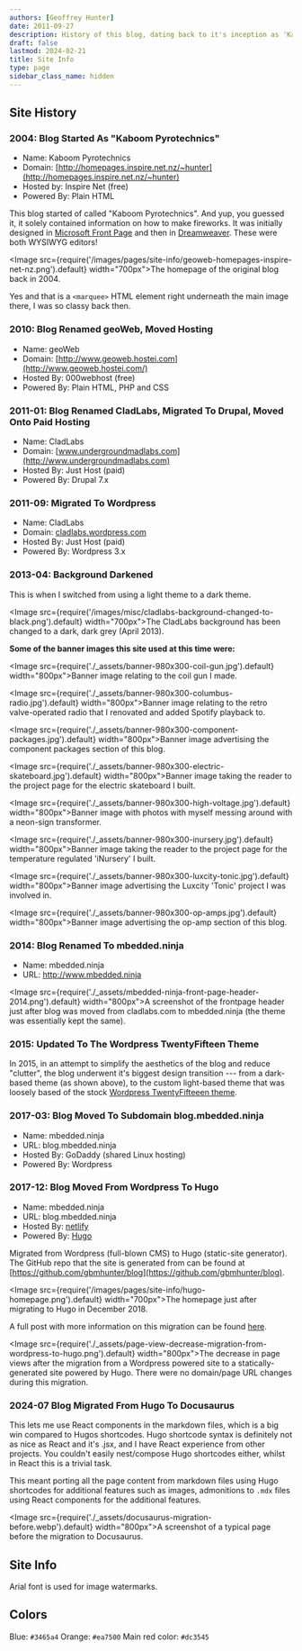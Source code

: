 ```yaml
---
authors: [Geoffrey Hunter]
date: 2011-09-27
description: History of this blog, dating back to it's inception as 'Kaboom Pyrotechnics' back in 2004.
draft: false
lastmod: 2024-02-21
title: Site Info
type: page
sidebar_class_name: hidden
---
```


## Site History

### 2004: Blog Started As "Kaboom Pyrotechnics"  

* Name: Kaboom Pyrotechnics
* Domain: [http://homepages.inspire.net.nz/~hunter](http://homepages.inspire.net.nz/~hunter)
* Hosted by: Inspire Net (free)  
* Powered By: Plain HTML

This blog started of called "Kaboom Pyrotechnics". And yup, you guessed it, it solely contained information on how to make fireworks. It was initially designed in [Microsoft Front Page](https://en.wikipedia.org/wiki/Microsoft_FrontPage) and then in [Dreamweaver](https://en.wikipedia.org/wiki/Adobe_Dreamweaver). These were both WYSIWYG editors!

<Image src={require('/images/pages/site-info/geoweb-homepages-inspire-net-nz.png').default} width="700px">The homepage of the original blog back in 2004.</Image>

Yes and that is a `<marquee>` HTML element right underneath the main image there, I was so classy back then.

### 2010: Blog Renamed geoWeb, Moved Hosting  

* Name: geoWeb
* Domain: [http://www.geoweb.hostei.com](http://www.geoweb.hostei.com/)
* Hosted By: 000webhost (free)  
* Powered By: Plain HTML, PHP and CSS

### 2011-01: Blog Renamed CladLabs, Migrated To Drupal, Moved Onto Paid Hosting  

* Name: CladLabs
* Domain: [www.undergroundmadlabs.com](http://www.undergroundmadlabs.com)
* Hosted By: Just Host (paid)  
* Powered By: Drupal 7.x

### 2011-09: Migrated To Wordpress

* Name: CladLabs
* Domain: [cladlabs.wordpress.com](http://cladlabs.wordpress.com)
* Hosted By: Just Host (paid)  
* Powered By: Wordpress 3.x

### 2013-04: Background Darkened

This is when I switched from using a light theme to a dark theme.

<Image src={require('/images/misc/cladlabs-background-changed-to-black.png').default} width="700px">The CladLabs background has been changed to a dark, dark grey (April 2013).</Image>

**Some of the banner images this site used at this time were:**

<Image src={require('./_assets/banner-980x300-coil-gun.jpg').default} width="800px">Banner image relating to the coil gun I made.</Image>

<Image src={require('./_assets/banner-980x300-columbus-radio.jpg').default} width="800px">Banner image relating to the retro valve-operated radio that I renovated and added Spotify playback to.</Image>

<Image src={require('./_assets/banner-980x300-component-packages.jpg').default} width="800px">Banner image advertising the component packages section of this blog.</Image>

<Image src={require('./_assets/banner-980x300-electric-skateboard.jpg').default} width="800px">Banner image taking the reader to the project page for the electric skateboard I built.</Image>

<Image src={require('./_assets/banner-980x300-high-voltage.jpg').default} width="800px">Banner image with photos with myself messing around with a neon-sign transformer.</Image>

<Image src={require('./_assets/banner-980x300-inursery.jpg').default} width="800px">Banner image taking the reader to the project page for the temperature regulated 'iNursery' I built.</Image>

<Image src={require('./_assets/banner-980x300-luxcity-tonic.jpg').default} width="800px">Banner image advertising the Luxcity 'Tonic' project I was involved in.</Image>

<Image src={require('./_assets/banner-980x300-op-amps.jpg').default} width="800px">Banner image advertising the op-amp section of this blog.</Image>

### 2014: Blog Renamed To mbedded.ninja

* Name: mbedded.ninja
* URL: http://www.mbedded.ninja  

<Image src={require('./_assets/mbedded-ninja-front-page-header-2014.png').default} width="800px">A screenshot of the frontpage header just after blog was moved from cladlabs.com to mbedded.ninja (the theme was essentially kept the same).</Image>

### 2015: Updated To The Wordpress TwentyFifteen Theme

In 2015, in an attempt to simplify the aesthetics of the blog and reduce "clutter", the blog underwent it's biggest design transition --- from a dark-based theme (as shown above), to the custom light-based theme that was loosely based of the stock [Wordpress TwentyFifteeen theme](https://en-ca.wordpress.org/themes/twentyfifteen/).

### 2017-03: Blog Moved To Subdomain blog.mbedded.ninja

* Name: mbedded.ninja
* URL: blog.mbedded.ninja
* Hosted By: GoDaddy (shared Linux hosting)
* Powered By: Wordpress

### 2017-12: Blog Moved From Wordpress To Hugo

* Name: mbedded.ninja
* URL: blog.mbedded.ninja
* Hosted By: [netlify](https://www.netlify.com/)
* Powered By: [Hugo](https://gohugo.io/)

Migrated from Wordpress (full-blown CMS) to Hugo (static-site generator). The GitHub repo that the site is generated from can be found at [https://github.com/gbmhunter/blog](https://github.com/gbmhunter/blog).

<Image src={require('/images/pages/site-info/hugo-homepage.png').default} width="700px">The homepage just after migrating to Hugo in December 2018.</Image>

A full post with more information on this migration can be found [here](/updates/2018/12/15/site-migration-to-hugo-complete/).

<Image src={require('./_assets/page-view-decrease-migration-from-wordpress-to-hugo.png').default} width="800px">The decrease in page views after the migration from a Wordpress powered site to a statically-generated site powered by Hugo. There were no domain/page URL changes during this migration.</Image>

### 2024-07 Blog Migrated From Hugo To Docusaurus

This lets me use React components in the markdown files, which is a big win compared to Hugos shortcodes. Hugo shortcode syntax is definitely not as nice as React and it's .jsx, and I have React experience from other projects. You couldn't easily nest/compose Hugo shortcodes either, whilst in React this is a trivial task.

This meant porting all the page content from markdown files using Hugo shortcodes for additional features such as images, admonitions to `.mdx` files using React components for the additional features.


<Image src={require('./_assets/docusaurus-migration-before.webp').default} width="800px">A screenshot of a typical page before the migration to Docusaurus.</Image>

## Site Info

Arial font is used for image watermarks.

## Colors

Blue: `#3465a4`
Orange: `#ea7500`
Main red color: `#dc3545`
